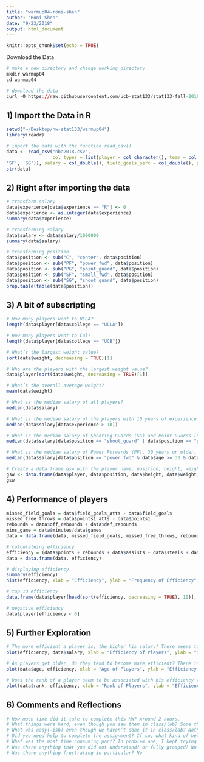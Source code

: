 ```yaml
---
title: "warmup04-roni-shen"
author: "Roni Shen"
date: "9/23/2018"
output: html_document
---
```


```r
knitr::opts_chunk$set(echo = TRUE)
```

Download the Data
```r

# make a new directory and change working directory
mkdir warmup04
cd warmup04

# download the data
curl -O https://raw.githubusercontent.com/ucb-stat133/stat133-fall-2018/master/data/nba2018.csv

```


## 1) Import the Data in R

```r

setwd("~/Desktop/hw-stat133/warmup04")
library(readr)

# import the data with the function read_csv()
data <- read_csv("nba2018.csv", 
                 col_types = list(player = col_character(), team = col_character(), height = col_character(), birth_date = col_character(), country = col_character(), experience = col_character(), college = col_character(), position = col_factor(c('C', 'PF', 'PG',
'SF', 'SG')), salary = col_double(), field_goals_perc = col_double(), points3_perc = col_double(), points2_perc = col_double(), points1_perc = col_double(), effective_field_goal_perc = col_double()))
str(data)

```


## 2) Right after importing the data

```r

# transform salary  
data$experience[data$experience == "R"] <- 0
data$experience <- as.integer(data$experience)
summary(data$experience)

# transforming salary 
data$salary <- data$salary/1000000
summary(data$salary)

# transforming position 
data$position <- sub("C", "center", data$position)
data$position <- sub("PF", "power_fwd", data$position)
data$position <- sub("PG", "point_guard", data$position)
data$position <- sub("SF", "small_fwd", data$position)
data$position <- sub("SG", "shoot_guard", data$position)
prop.table(table(data$position))

```


## 3) A bit of subscripting

```r

# How many players went to UCLA?
length(data$player[data$college == "UCLA"])

# How many players went to Cal?
length(data$player[data$college == "UCB"])

# What’s the largest weight value?
sort(data$weight, decreasing = TRUE)[1]

# Who are the players with the largest weight value?
data$player[sort(data$weight, decreasing = TRUE)[1]]

# What’s the overall average weight?
mean(data$weight)

# What is the median salary of all players?
median(data$salary)

# What is the median salary of the players with 10 years of experience or more?
median(data$salary[data$experience > 10])

# What is the median salary of Shooting Guards (SG) and Point Guards (PG)?
median(data$salary[data$position == "shoot_guard" | data$position == "point_guard"])

# What is the median salary of Power Forwards (PF), 30 years or older, weighing 240 pounds or more?
median(data$salary[data$position == "power_fwd" & data$age >= 30 & data$weight >= 240])

# Create a data frame gsw with the player name, position, height, weight, and age of Golden State Warriors (GSW). Display this data frame.
gsw <- data.frame(data$player, data$position, data$height, data$weight, data$age)
gsw

```


## 4) Performance of players

```r

missed_field_goals = data$field_goals_atts - data$field_goals
missed_free_throws = data$points1_atts - data$points1
rebounds = data$off_rebounds + data$def_rebounds
mins_game = data$minutes/data$games
data = data.frame(data, missed_field_goals, missed_free_throws, rebounds, mins_game)

# calculateing efficiency
efficiency = (data$points + rebounds + data$assists + data$steals + data$blocks - missed_field_goals - missed_free_throws - data$turnovers) / data$games
data = data.frame(data, efficiency)

# displaying efficiency
summary(efficiency)
hist(efficiency, xlab = "Efficiency", ylab = "Frequency of Efficiency", main = "Efficiency of Players in NBA", col = "pink") 

# top 10 efficiency
data.frame(data$player[head(sort(efficiency, decreasing = TRUE), 10)], data$team[head(sort(efficiency, decreasing = TRUE), 10)], data$salary[head(sort(efficiency, decreasing = TRUE), 10)], head(sort(efficiency, decreasing = TRUE), 10))

# negative efficiency
data$player[efficiency < 0] 

```


## 5) Further Exploration

```r

# The more efficient a player is, the higher his salary? There seems to be a general trend towards having a higher salary with higher efficiency, however the correlation is not very strong. 
plot(efficiency, data$salary, xlab = "Efficiency of Players", ylab = "Salary of Players", main = "Correlation between Efficiency and Salary of NBA Players" )

# As players get older, do they tend to become more efficient? There is almost no correlation between age and efficiency, if anything, it could be argued that there are less efficient, older players.
plot(data$age, efficiency, xlab = "Age of Players", ylab = "Efficiency of Players", main = "Correlation between Age and Efficiency of NBA Players" )

# Does the rank of a player seem to be associated with his efficiency (i.e. the more importnat the rank, the more efficient)? There does seem to be a correlation between rank and efficiency, such that higher ranked players have higher efficiency. 
plot(data$rank, efficiency, xlab = "Rank of Players", ylab = "Efficiency of Players", main = "Correlation between Rank and Efficiency of NBA Players" )

```


## 6) Comments and Reflections

```r

# How much time did it take to complete this HW? Around 2 hours.
# What things were hard, even though you saw them in class/lab? Some things were a little difficult, but mostly just small detailed errors. 
# What was easy(-ish) even though we haven’t done it in class/lab? Nothing was super easy.
# Did you need help to complete the assignment? If so, what kind of help? Sometimes I know what function I need, but I can't remember the name of it so I have to search it on google. 
# What was the most time consuming part? In problem one, I kept trying to import the table using read.csv() for like 30 min and it not working with col_types, before I realized it should be read_csv()
# Was there anything that you did not understand? or fully grasped? No
# Was there anything frustrating in particular? No 

```
